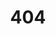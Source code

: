 ---
title: '404'
template: splash
editUrl: false
hero:
  title: '404'
  tagline: Page not found. Check the URL or try using the search bar.
---
